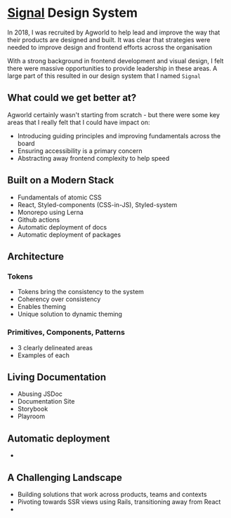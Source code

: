 
<Meta
  description="Refactoring 10 Years of Legacy"
  url="https://phobon.io/writing/signal-design-system"
  image="https://phobon.io/writing/signal-design-system/index.webp"
/>

# [Signal](http://signal.agworld.com) Design System

In 2018, I was recruited by Agworld to help lead and improve the way that their products are designed and built. It was clear that strategies were needed to improve design and frontend efforts across the organisation

With a strong background in frontend development and visual design, I felt there were massive opportunities to provide leadership in these areas. A large part of this resulted in our design system that I named `Signal`

<!-- Image of Signal
Caption: It's pretty self-indulgent, but Signal is named after one of my favourite songs -->

## What could we get better at?

Agworld certainly wasn't starting from scratch - but there were some key areas that I really felt that I could have impact on:

- Introducing guiding principles and improving fundamentals across the board
- Ensuring accessibility is a primary concern
- Abstracting away frontend complexity to help speed

## Built on a Modern Stack

- Fundamentals of atomic CSS
- React, Styled-components (CSS-in-JS), Styled-system
- Monorepo using Lerna
- Github actions
- Automatic deployment of docs
- Automatic deployment of packages

## Architecture

<!-- Image of Signal Architecture
Caption: How everything interacts -->

### Tokens

- Tokens bring the consistency to the system
- Coherency over consistency
- Enables theming
- Unique solution to dynamic theming

### Primitives, Components, Patterns

- 3 clearly delineated areas
- Examples of each

## Living Documentation

- Abusing JSDoc
- Documentation Site
- Storybook
- Playroom

## Automatic deployment

-

## A Challenging Landscape

- Building solutions that work across products, teams and contexts
- Pivoting towards SSR views using Rails, transitioning away from React
-
